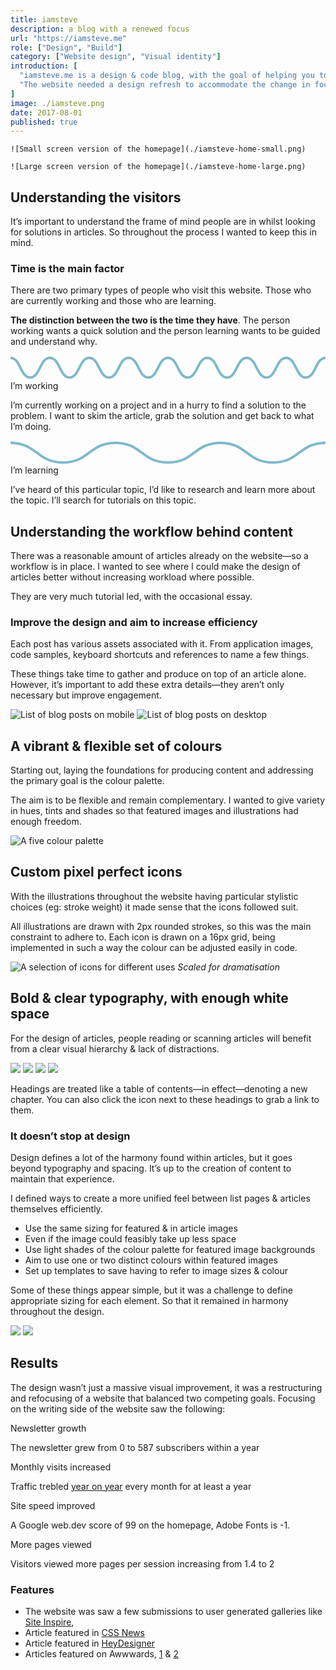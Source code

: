 ```yaml
---
title: iamsteve
description: a blog with a renewed focus
url: "https://iamsteve.me"
role: ["Design", "Build"]
category: ["Website design", "Visual identity"]
introduction: [
  "iamsteve.me is a design & code blog, with the goal of helping you to implement your design vision. It’s aimed at designers & developers, looking to improve their visual design & CSS skills.",
  "The website needed a design refresh to accommodate the change in focus—it was balanced between being a blog and a portfolio. As well, there was a need to improve the perception of this website being a place you can depend on to learn."
]
image: ./iamsteve.png
date: 2017-08-01
published: true
---
```



<div className="flex gap-8 full col-start-4 -ml-8">
  <Screen device="small">

    ![Small screen version of the homepage](./iamsteve-home-small.png)

  </Screen>
  <Screen device="large">

    ![Large screen version of the homepage](./iamsteve-home-large.png)

  </Screen>
</div>

## Understanding the visitors
It’s important to understand the frame of mind people are in whilst looking for solutions in articles. So throughout the process I wanted to keep this in mind.

### Time is the main factor
There are two primary types of people who visit this website. Those who are currently working and those who are learning.

**The distinction between the two is the time they have**. The person working wants a quick solution and the person learning wants to be guided and understand why.

<div className="grid grid-cols-10 content gap-8 mt-16">
  <Story className="col-span-5">
    <svg width={128} height={10} viewBox="0 0 128 10" fill="none" className="mb-16 stroke-animation">
      <path
        d="M0 1c4 0 4 8 7.999 8 4 0 4-8 7.999-8 3.999 0 3.999 8 7.998 8 4 0 4-8 7.999-8 4 0 4 8 7.999 8 4 0 4-8 7.998-8 4 0 4 8 8 8 3.999 0 3.999-8 7.998-8 4 0 4 8 7.999 8 4 0 4-8 7.998-8 4 0 4 8 8 8 3.999 0 3.999-8 7.998-8 4 0 4 8 7.999 8 3.999 0 3.999-8 7.998-8 4 0 4 8 8.009 8 4.01 0 4-8 8.009-8"
        stroke="#7DB8CA"
        strokeWidth={2}
        strokeMiterlimit={10}
        pathLength={1}
      />
    </svg>
    <H as="h3">I’m working</H>
    <P>I’m currently working on a project and in a hurry to find a solution to the problem. I want to skim the article, grab the solution and get back to what I’m doing.</P>
    <List
      items={[
        "When I’m stuck I want to find the solution quickly within the article.",
        "I want to trust when I copy code or values it’s the complete solution.",
        "When I’m using a tool in an application, I want to know where it is without having to spend time hunting for it."
      ]}
    />
  </Story>
  <Story className="col-span-5">
    <svg width={128} height={10} viewBox="0 0 128 10" fill="none" className="mb-16 stroke-animation">
      <path
        d="M0 1c10.67 0 10.67 8 21.33 8C32 9 32 1 42.66 1 53.33 1 53.33 9 64 9s10.67-8 21.33-8C96 1 96 9 106.66 9c10.66 0 10.67-8 21.34-8"
        stroke="#7DB8CA"
        strokeWidth={2}
        strokeMiterlimit={10}
        pathLength={1}
      />
    </svg>
    <H as="h3">I’m learning</H>
    <P>I’ve heard of this particular topic, I’d like to research and learn more about the topic. I’ll search for tutorials on this topic.</P>
    <List
      items={[
        "When I’m trying to improve my skills, I want to understand a topic fully, so I can recall it easier when I’m working.",
        "When I’m trying to improve my skills, I want to know why something is done this way, so I can form my own opinions.",
        "When I’m using a new tool I want to know where it is, not only the keyboard shortcut."
      ]}
    />
  </Story>
</div>

## Understanding the workflow behind content
There was a reasonable amount of articles already on the website—so a workflow is in place. I wanted to see where I could make the design of articles better without increasing workload where possible.

They are very much tutorial led, with the occasional essay.

### Improve the design and aim to increase efficiency
Each post has various assets associated with it. From application images, code samples, keyboard shortcuts and references to name a few things.

These things take time to gather and produce on top of an article alone. However, it’s important to add these extra details—they aren’t only necessary but improve engagement.

![List of blog posts on mobile](./iamsteve-archive-small.png)
![List of blog posts on desktop](./iamsteve-archive-large.png)

## A vibrant & flexible set of colours
Starting out, laying the foundations for producing content and addressing the primary goal is the colour palette.

The aim is to be flexible and remain complementary. I wanted to give  variety in hues, tints and shades so that featured images and illustrations had enough freedom.

![A five colour palette](./iamsteve-colour.svg)

## Custom pixel perfect icons
With the illustrations throughout the website having particular stylistic choices (eg: stroke weight) it made sense that the icons followed suit.

All illustrations are drawn with 2px rounded strokes, so this was the main constraint to adhere to. Each icon is drawn on a 16px grid, being implemented in such a way the colour can be adjusted easily in code.

![A selection of icons for different uses](./iamsteve-icons.svg)
_Scaled for dramatisation_

## Bold & clear typography, with enough white space
For the design of articles, people reading or scanning articles will benefit from a clear visual hierarchy & lack of distractions.

![](./iamsteve-article-small-01.png)
![](./iamsteve-article-large-01.png)
![](./iamsteve-article-small-02.png)
![](./iamsteve-article-large-02.png)

Headings are treated like a table of contents—in effect—denoting a new chapter. You can also click the icon next to these headings to grab a link to them.

### It doesn’t stop at design
Design defines a lot of the harmony found within articles, but it goes beyond typography and spacing. It’s up to the creation of content to maintain that experience.

I defined ways to create a more unified feel between list pages & articles themselves efficiently.

- Use the same sizing for featured & in article images
- Even if the image could feasibly take up less space
- Use light shades of the colour palette for featured image backgrounds
- Aim to use one or two distinct colours within featured images
- Set up templates to save having to refer to image sizes & colour

Some of these things appear simple, but it was a challenge to define appropriate sizing for each element. So that it remained in harmony throughout the design.

![](./iamsteve-article-small-03.png)
![](./iamsteve-article-large-03.png)

## Results
The design wasn’t just a massive visual improvement, it was a restructuring and refocusing of a website that balanced two competing goals. Focusing on the writing side of the website saw the following:

<div className="grid grid-cols-10 col-start-6 col-span-10 gap-8 mt-16">
  <Story className="col-span-5">
    <H as="h3">Newsletter growth</H>
    <P>The newsletter grew from 0 to 587 subscribers within a year</P>
  </Story>

  <Story className="col-span-5">
    <H as="h3">Monthly visits increased</H>
    <P>Traffic trebled <a href="https://iamsteve.me/blog/entry/a-year-in-writing-2017#website-year-in-review">year on year</a> every month for at least a year</P>
  </Story>

  <Story className="col-span-5">
    <H as="h3">Site speed improved</H>
    <P>A Google web.dev score of 99 on the homepage, Adobe Fonts is -1.</P>
  </Story>

  <Story className="col-span-5">
    <H as="h3">More pages viewed</H>
    <P>Visitors viewed more pages per session increasing from 1.4 to 2</P>
  </Story>
</div>

### Features
- The website was saw a few submissions to user generated galleries like [Site Inspire](https://www.siteinspire.com/websites/7248-iamsteve),
- Article featured in [CSS News](https://csslayout.news/issues/32)
- Article featured in [HeyDesigner](https://heydesigner.com/?s=get+up+to+speed+with+css+shapes)
- Articles featured on Awwwards, [1](https://www.awwwards.com/inspiration/how-to-use-kerning-and-tracking) & [2](https://www.awwwards.com/inspiration/creating-a-horizontal-responsive-menu)
